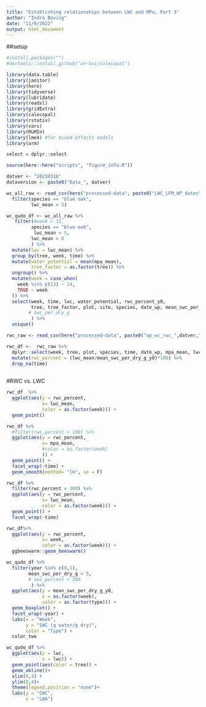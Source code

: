 ```yaml
---
title: "Establishing relationships between LWC and MPa, Part 3"
author: "Indra Boving"
date: "11/9/2022"
output: html_document
---
```


##setup
```r
#install.packages("")
#devtools::install_github("an-bui/calecopal")

library(data.table)
library(janitor)
library(here)
library(tidyverse)
library(lubridate)
library(readxl)
library(gridExtra)
library(calecopal)
library(rstatix)
library(vars)
library(MuMIn)
library(lme4) #for mixed effects models
library(arm)

select = dplyr::select

source(here::here("scripts", "figure_info.R"))

datver <- "20230316"
dataversion <- paste0("Data_", datver)
```

```r
wc_all_raw <- read_csv(here("processed-data", paste0("LWC_LFM_WP_dates",datver,".csv")), show_col_types = FALSE) %>% 
  filter(species == "blue oak", 
         lwc_mean < 5)

wc_qudo_df <- wc_all_raw %>% 
   filter(#week > 15, 
         species == "blue oak", 
          lwc_mean < 5, 
         lwc_mean > 0
         ) %>% 
  mutate(lwc = lwc_mean) %>% 
  group_by(tree, week, time) %>% 
  mutate(water_potential = mean(mpa_mean), 
         tree_factor = as.factor(tree)) %>% 
  ungroup() %>% 
  mutate(week = case_when(
    week %in% c(13) ~ 14, 
    TRUE ~ week
  )) %>% 
  select(week, time, lwc, water_potential, rwc_percent_y0,
         tree, tree_factor, plot, site, species, date_wp, mean_swc_per_dry_g_y0
        # swc_per_dry_g
         ) %>% 
  unique()
```

```r
rwc_raw <- read_csv(here("processed-data", paste0("wp_wc_rwc_",datver,".csv")),show_col_types = FALSE)

rwc_df <-  rwc_raw %>% 
  dplyr::select(week, tree, plot, species, time, date_wp, mpa_mean, lwc_mean, mean_swc_per_dry_g_y0, mean_swc_g_y0, date_rwc) %>% 
  mutate(rwc_percent = (lwc_mean/mean_swc_per_dry_g_y0)*100) %>% 
  drop_na(time)
                    
```


#RWC vs. LWC
```r
rwc_df  %>% 
  ggplot(aes(y = rwc_percent, 
             x= lwc_mean, 
             color = as.factor(week))) +
  geom_point()
```


```r
rwc_df %>% 
  #filter(rwc_percent < 100) %>% 
  ggplot(aes(y = rwc_percent, 
             x= mpa_mean, 
             #color = as.factor(week)
             )) +
  geom_point() +
  facet_wrap(~time) +
  geom_smooth(method= "lm", se = F)
```

```r
rwc_df %>% 
  filter(rwc_percent < 100) %>% 
  ggplot(aes(y = rwc_percent, 
             x= lwc_mean, 
             color = as.factor(week))) +
  geom_point() +
  facet_wrap(~time)
```


```r
rwc_df%>% 
  ggplot(aes(y = rwc_percent, 
             x= week,
             color = as.factor(week))) +
  ggbeeswarm::geom_beeswarm()
```


```r
wc_qudo_df %>% 
  filter(year %in% c(0,1), 
        mean_swc_per_dry_g < 5, 
        # swc_percent < 300
         ) %>% 
  ggplot(aes(y = mean_swc_per_dry_g_y0, 
             x = as.factor(week), 
             color = as.factor(type))) +
  geom_boxplot() +
  facet_wrap(~year) +
  labs(x = "Week", 
       y = "SWC (g water/g dry)", 
       color = "Type") +
  color_two
```

```r
wc_qudo_df %>% 
  ggplot(aes(y = lwc, 
             x = lwc)) +
  geom_point(aes(color = tree)) +
  geom_abline()+
  xlim(0,4) +
  ylim(0,4)+
  theme(legend.position = "none")+
  labs(y = "CWC", 
       x = "LWA")


```

